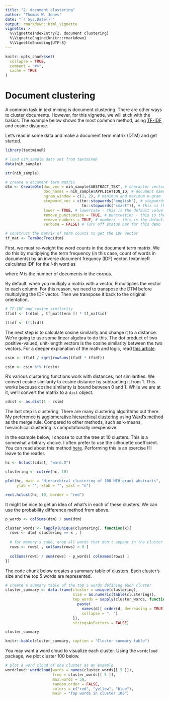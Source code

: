 ```yaml
---
title: "2. document clustering"
author: "Thomas W. Jones"
date: "`r Sys.Date()`"
output: rmarkdown::html_vignette
vignette: >
  %\VignetteIndexEntry{2. document clustering}
  %\VignetteEngine{knitr::rmarkdown}
  %\VignetteEncoding{UTF-8}
---
```


```r
knitr::opts_chunk$set(
  collapse = TRUE,
  comment = "#>",
  cache = TRUE
)
```

# Document clustering

A common task in text mining is document clustering. There are other ways to cluster documents. However, for this vignette, we will stick with the basics. The example below shows the most common method, using [TF-IDF](https://en.wikipedia.org/wiki/Tf–idf) and cosine distance. 

Let's read in some data and make a document term matrix (DTM) and get started.

```r
library(textmineR)

# load nih_sample data set from textmineR
data(nih_sample)

str(nih_sample)

# create a document term matrix 
dtm <- CreateDtm(doc_vec = nih_sample$ABSTRACT_TEXT, # character vector of documents
                 doc_names = nih_sample$APPLICATION_ID, # document names
                 ngram_window = c(1, 2), # minimum and maximum n-gram length
                 stopword_vec = c(tm::stopwords("english"), # stopwords from tm
                                  tm::stopwords("smart")), # this is the default value
                 lower = TRUE, # lowercase - this is the default value
                 remove_punctuation = TRUE, # punctuation - this is the default
                 remove_numbers = TRUE, # numbers - this is the default
                 verbose = FALSE) # Turn off status bar for this demo

# construct the matrix of term counts to get the IDF vector
tf_mat <- TermDocFreq(dtm)

```


First, we must re-weight the word counts in the document term matrix. We do this by multiplying the term frequency (in this case, count of words in documents) by an inverse document frequncy (IDF) vector. textmineR calculates IDF for the $i$-th word as

\begin{align}
  IDF_i = ln\big(\frac{N}{\sum_{j = 1}^N C(word_i, doc_j)}\big)
\end{align}

where $N$ is the number of documents in the corpus. 

By default, when you multiply a matrix with a vector, R multiplies the vector to each column. For this reason, we need to transpose the DTM before multiplying the IDF vector. Then we transpose it back to the original orientation.

```r

# TF-IDF and cosine similarity
tfidf <- t(dtm[ , tf_mat$term ]) * tf_mat$idf

tfidf <- t(tfidf)

```

The next step is to calculate cosine similarity and change it to a distance. We're going to use some linear algebra to do this. The dot product of two positive-valued, unit-length vectors is the cosine similarity between the two vectors. For a deeper explanation of the math and logic, read [this article](https://anythingbutrbitrary.blogspot.com/2013/03/build-search-engine-in-20-minutes-or.html).

```r

csim <- tfidf / sqrt(rowSums(tfidf * tfidf))

csim <- csim %*% t(csim)

```

R's various clustering functions work with distances, not similarities. We convert cosine similarity to cosine distance by subtracting it from $1$. This works because cosine similarity is bound between $0$ and $1$. While we are at it, we'll convert the matrix to a `dist` object.

```r

cdist <- as.dist(1 - csim)

```

The last step is clustering. There are many clustering algorithms out there. My preference is [agglomerative hierarchical clustering](https://en.wikipedia.org/wiki/Hierarchical_clustering) using [Ward's method](https://en.wikipedia.org/wiki/Ward%27s_method) as the merge rule. Compared to other methods, such as k-means, hierarchical clustering is computationally inexpensive. 

In the example below, I choose to cut the tree at $10$ clusters. This is a somewhat arbitrary choice. I often prefer to use the silhouette coefficient. You can read about this method [here](http://www.sthda.com/english/articles/29-cluster-validation-essentials/96-determining-the-optimal-number-of-clusters-3-must-know-methods/). Performing this is an exercise I'll leave to the reader.

```r

hc <- hclust(cdist, "ward.D")

clustering <- cutree(hc, 10)

plot(hc, main = "Hierarchical clustering of 100 NIH grant abstracts",
     ylab = "", xlab = "", yaxt = "n")

rect.hclust(hc, 10, border = "red")

```

It might be nice to get an idea of what's in each of these clusters. We can use the probability difference method from above. 


```r
p_words <- colSums(dtm) / sum(dtm)

cluster_words <- lapply(unique(clustering), function(x){
  rows <- dtm[ clustering == x , ]
  
  # for memory's sake, drop all words that don't appear in the cluster
  rows <- rows[ , colSums(rows) > 0 ]
  
  colSums(rows) / sum(rows) - p_words[ colnames(rows) ]
})

```

The code chunk below creates a summary table of clusters. Each cluster's size and the top 5 words are represented. 

```r
# create a summary table of the top 5 words defining each cluster
cluster_summary <- data.frame(cluster = unique(clustering),
                              size = as.numeric(table(clustering)),
                              top_words = sapply(cluster_words, function(d){
                                paste(
                                  names(d)[ order(d, decreasing = TRUE) ][ 1:5 ], 
                                  collapse = ", ")
                              }),
                              stringsAsFactors = FALSE)

```

```r
cluster_summary
```

```r
knitr::kable(cluster_summary, caption = "Cluster summary table")
```


You may want a word cloud to visualize each cluster. Using the `wordcloud` package, we plot cluster 100 below.

```r
# plot a word cloud of one cluster as an example
wordcloud::wordcloud(words = names(cluster_words[[ 5 ]]), 
                     freq = cluster_words[[ 5 ]], 
                     max.words = 50, 
                     random.order = FALSE, 
                     colors = c("red", "yellow", "blue"),
                     main = "Top words in cluster 100")

```

